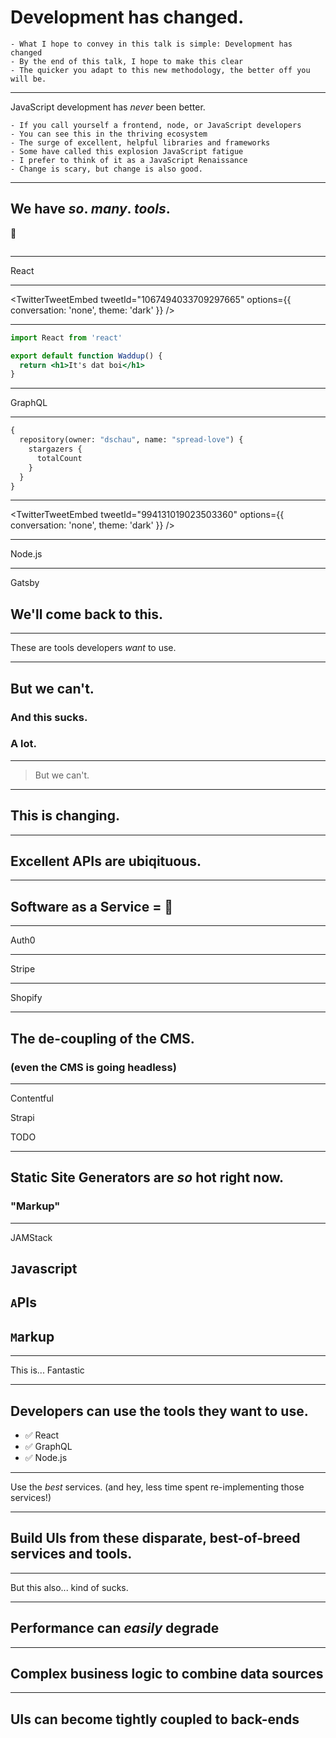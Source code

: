 


# Development has changed.

```notes
- What I hope to convey in this talk is simple: Development has changed
- By the end of this talk, I hope to make this clear
- The quicker you adapt to this new methodology, the better off you will be.
```

---

<Fit>JavaScript development has <em>never</em> been</Fit>
<Fit caps={true} color={colors.accent}>better.</Fit>

```notes
- If you call yourself a frontend, node, or JavaScript developers
- You can see this in the thriving ecosystem
- The surge of excellent, helpful libraries and frameworks
- Some have called this explosion JavaScript fatigue
- I prefer to think of it as a JavaScript Renaissance
- Change is scary, but change is also good.
```

---

## We have _so_. _many_. _tools_.

🔧

```notes

```

---


<Fit>React</Fit>

---

<TwitterTweetEmbed tweetId="1067494033709297665" options={{ conversation: 'none', theme: 'dark' }} />

---


```jsx
import React from 'react'

export default function Waddup() {
  return <h1>It's dat boi</h1>
}
```

---


<Fit>GraphQL</Fit>

---


```graphql
{
  repository(owner: "dschau", name: "spread-love") {
    stargazers {
      totalCount
    }
  }
}
```

---

<TwitterTweetEmbed tweetId="994131019023503360" options={{ conversation: 'none', theme: 'dark' }} />

---


<Fit>Node.js</Fit>

---


<Fit>Gatsby</Fit>

## We'll come back to this.

---

<Fit>These are tools developers <em>want</em> to use.</Fit>

---

## But we can't.

### And this sucks.

### A lot.

---

> But we can't.

---

## This is changing.

---

## Excellent APIs are ubiqituous.

---

## Software as a Service = 🚀

---


<Fit>Auth0</Fit>

---


<Fit>Stripe</Fit>

---


<Fit>Shopify</Fit>

---

## The de-coupling of the CMS.

### (even the CMS is going headless)

---


<Box background="#f76b1c">Contentful</Box>

<Box background="#56ccf2">Strapi</Box>

<Box background="red">TODO</Box>

---

## Static Site Generators are _so_ hot right now.

### "Markup"

---

<Fit>JAMStack</Fit>

## `J`avascript
## `A`PIs
## `M`arkup

---

<Fit>This is...</Fit>
<Fit caps={true} color={colors.accent}>Fantastic</Fit>

---

## Developers can use the tools they want to use.

- ✅ React
- ✅ GraphQL
- ✅ Node.js

---

<Fit>Use the <em>best</em> services.</Fit>
<Fit>(and hey, less time spent re-implementing those services!)</Fit>

---

## Build UIs from these disparate, best-of-breed services and tools.

---

<Fit>But this also...</Fit>
<Fit caps={true} color={colors.accent}>kind of sucks.</Fit>

---

## Performance can _easily_ degrade

---

## Complex business logic to combine data sources

---

## UIs can become tightly coupled to back-ends
